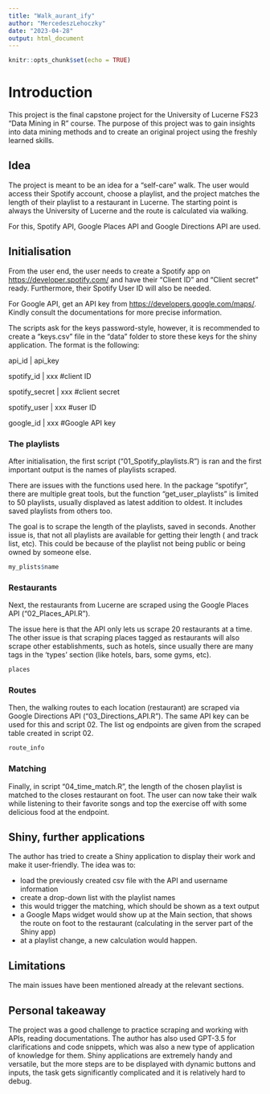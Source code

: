```yaml
---
title: "Walk_aurant_ify"
author: "MercedeszLehoczky"
date: "2023-04-28"
output: html_document
---
```


```r
knitr::opts_chunk$set(echo = TRUE)
```

# Introduction

This project is the final capstone project for the University of Lucerne FS23 "Data Mining in R" course.
The purpose of this project was to gain insights into data mining methods and to create an original project using the freshly learned skills.


## Idea
The project is meant to be an idea for a "self-care" walk. 
The user would access their Spotify account, choose a playlist, and the project matches the length of their playlist to a restaurant in Lucerne. The starting point is always the University of Lucerne and the route is calculated via walking.

For this, Spotify API, Google Places API and Google Directions API are used.



## Initialisation

From the user end, the user needs to create a Spotify app on <https://developer.spotify.com/> and have their "Client ID" and "Client secret" ready.
Furthermore, their Spotify User ID will also be needed.

For Google API, get an API key from <https://developers.google.com/maps/>. 
Kindly consult the documentations for more precise information.

The scripts ask for the keys password-style, however, it is recommended to create a "keys.csv" file in the "data" folder to store these keys for the shiny application. The format is the following:

api_id            | api_key

spotify_id        | xxx         #client ID

spotify_secret    | xxx         #client secret

spotify_user      | xxx         #user ID

google_id         | xxx         #Google API key



### The playlists

After initialisation, the first script ("01_Spotify_playlists.R") is ran and the first important output is the names of playlists scraped.

There are issues with the functions used here. In the package "spotifyr", there are multiple great tools, but the function "get_user_playlists" is limited to 50 playlists, usually displaved as latest addition to oldest. It includes saved playlists from others too.

The goal is to scrape the length of the playlists, saved in seconds. Another issue is, that not all playlists are available for getting their length ( and track list, etc). This could be because of the playlist not being public or being owned by someone else.

```r
my_plists$name
```

### Restaurants

Next, the restaurants from Lucerne are scraped using the Google Places API ("02_Places_API.R").

The issue here is that the API only lets us scrape 20 restaurants at a time. 
The other issue is that scraping places tagged as restaurants will also scrape other establishments, such as hotels, since usually there are many tags in the 'types' section (like hotels, bars, some gyms, etc). 

```r
places
```

### Routes

Then, the walking routes to each location (restaurant) are scraped via Google Directions API ("03_Directions_API.R"). The same API key can be used for this and script 02. The list og endpoints are given from the scraped table created in script 02.

```r
route_info
```

### Matching

Finally, in script "04_time_match.R", the length of the chosen playlist is matched to the closes restaurant on foot. The user can now take their walk while listening to their favorite songs and top the exercise off with some delicious food at the endpoint.

## Shiny, further applications

The author has tried to create a Shiny application to display their work and make it user-friendly.
The idea was to:

* load the previously created csv file with the API and username information
* create a drop-down list with the playlist names
* this would trigger the matching, which should be shown as a text output
* a Google Maps widget would show up at the Main section, that shows the route on foot to the restaurant (calculating in the server part of the Shiny app)
* at a playlist change, a new calculation would happen.

## Limitations
The main issues have been mentioned already at the relevant sections.

## Personal takeaway
The project was a good challenge to practice scraping and working with APIs, reading documentations. The author has also used GPT-3.5 for clarifications and code snippets, which was also a new type of application of knowledge for them.
Shiny applications are extremely handy and versatile, but the more steps are to be displayed with dynamic buttons and inputs, the task gets significantly complicated and it is relatively hard to debug.

